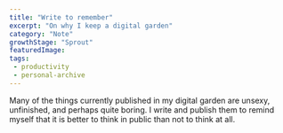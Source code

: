 ```yaml
---
title: "Write to remember"
excerpt: "On why I keep a digital garden"
category: "Note"
growthStage: "Sprout"
featuredImage: 
tags:
 - productivity
 - personal-archive
---
```

Many of the things currently published in my digital garden are unsexy, unfinished, and perhaps quite boring. I write and publish them to remind myself that it is better to think in public than not to think at all. 
